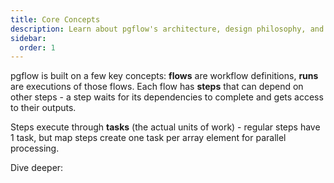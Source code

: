 ```yaml
---
title: Core Concepts
description: Learn about pgflow's architecture, design philosophy, and key concepts
sidebar:
  order: 1
---
```



pgflow is built on a few key concepts: **flows** are workflow definitions, **runs** are executions of those flows. Each flow has **steps** that can depend on other steps - a step waits for its dependencies to complete and gets access to their outputs.

Steps execute through **tasks** (the actual units of work) - regular steps have 1 task, but map steps create one task per array element for parallel processing.

Dive deeper:

<CardGrid>
  <LinkCard
    title="How pgflow Works"
    description="A gentle, 10-minute introduction to pgflow's architecture, state model, and execution cycle"
    href="/concepts/how-pgflow-works/"
  />
  <LinkCard
    title="Understanding Flow DSL"
    description="How pgflow's TypeScript DSL works to create type-safe, data-driven workflows"
    href="/concepts/flow-dsl/"
  />
  <LinkCard
    title="Map Steps"
    description="Understanding parallel array processing with map steps in pgflow workflows"
    href="/concepts/map-steps/"
  />
</CardGrid>
